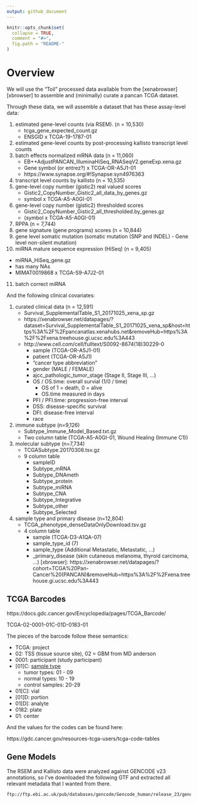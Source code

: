 ```yaml
---
output: github_document
---
```


<!-- README.md is generated from README.Rmd. Please edit that file -->

```r
knitr::opts_chunk$set(
  collapse = TRUE,
  comment = "#>",
  fig.path = "README-"
)
```

# Overview

We will use the "Toil" processed data available from the [xenabrowser][xbrowser]
to assemble and (minimally) curate a pancan TCGA dataset.

Through these data, we will assemble a dataset that has these assay-level data:

1. estimated gene-level counts (via RSEM). (n = 10,530)
   * tcga_gene_expected_count.gz
   * ENSGID x TCGA-19-1787-01
2. estimated gene-level counts by post-processing kallisto transcript level counts
3. batch effects normalized mRNA data (n = 11,060)
   * EB++AdjustPANCAN_IlluminaHiSeq_RNASeqV2.geneExp.xena.gz
   * Gene symbol (or entrez?) x TCGA-OR-A5J1-01
   * https://www.synapse.org/#!Synapse:syn4976363
4. transcript level counts by kallisto (n = 10,535)
5. gene-level copy number (gistic2) real valued scores
   * Gistic2_CopyNumber_Gistic2_all_data_by_genes.gz
   * symbol x TCGA-A5-A0GI-01
6. gene-level copy number (gistic2) thresholded scores
   * Gistic2_CopyNumber_Gistic2_all_thresholded.by_genes.gz
   * (symbol x TCGA-A5-A0GI-01)
7. RPPA (n = 7,744)
8. gene signature (gene programs) scores (n = 10,844)
9. gene level somatic mutation (somatic mutation (SNP and INDEL) - Gene level non-silent mutation)
10. miRNA mature sequence expression (HiSeq) (n = 9,405)
   * miRNA_HiSeq_gene.gz
   * has many NAs
   * MIMAT0019868 x TCGA-S9-A7J2-01
11. batch correct miRNA

And the following clinical covariates:

1. curated clinical data (n = 12,591)
   * Survival_SupplementalTable_S1_20171025_xena_sp.gz
   * https://xenabrowser.net/datapages/?dataset=Survival_SupplementalTable_S1_20171025_xena_sp&host=https%3A%2F%2Fpancanatlas.xenahubs.net&removeHub=https%3A%2F%2Fxena.treehouse.gi.ucsc.edu%3A443
   * http://www.cell.com/cell/fulltext/S0092-8674(18)30229-0
      * sample (TCGA-OR-A5J1-01)
      * patient (TCGA-OR-A5J1)
      * "cancer type abbreviation"
      * gender (MALE / FEMALE)
      * ajcc_pathologic_tumor_stage (Stage II, Stage III, ...)
      * OS / OS.time: overall survial (1/0   /  time)
         * OS of 1 = death, 0 = alive
         * OS.time measured in days
      * PFI / PFI.time: progression-free interval
      * DSS: disease-specific survival
      * DFI: disease-free interval
      * race

2. immune subtype (n=9,126)
   * Subtype_Immune_Model_Based.txt.gz
   * Two column table (TCGA-A5-A0GI-01, Wound Healing (Immune C1))
3. molecular subtype (n=7,734)
   * TCGASubtype.20170308.tsv.gz
   * 9 column table
      * sampleID
      * Subtype_mRNA
      * Subtype_DNAmeth 
      * Subtype_protein 
      * Subtype_miRNA 
      * Subtype_CNA 
      * Subtype_Integrative 
      * Subtype_other
      * Subtype_Selected
4. sample type and primary disease (n=12,804)
   * TCGA_phenotype_denseDataOnlyDownload.tsv.gz
   * 4 column table
      * sample (TCGA-D3-A1QA-07)
      * sample_type_id (7)
      * sample_type (Additional Metastatic, Metastatic, ...)
      * _primary_disease (skin cutaneous melanoma, thyroid carcinoma, ...)
[xbrowser]: https://xenabrowser.net/datapages/?cohort=TCGA%20Pan-Cancer%20(PANCAN)&removeHub=https%3A%2F%2Fxena.treehouse.gi.ucsc.edu%3A443

## TCGA Barcodes

https://docs.gdc.cancer.gov/Encyclopedia/pages/TCGA_Barcode/

TCGA-02-0001-01C-01D-0183-01

The pieces of the barcode follow these semantics:

* TCGA: project
* 02: TSS (tissue source site), 02 = GBM from MD anderson
* 0001: participant (study participant)
* [01]C: [sample type](https://gdc.cancer.gov/resources-tcga-users/tcga-code-tables/sample-type-codes)
   * tumor types: 01 - 09
   * normal types: 10 - 19
   * control samples: 20-29
* 01[C]: vial
* [01]D: portion
* 01[D]: analyte
* 0182: plate
* 01: center

And the values for the codes can be found here:

https://gdc.cancer.gov/resources-tcga-users/tcga-code-tables

## Gene Models

The RSEM and Kallisto data were analyzed against GENCODE v23 annotations, so
I've downloaded the following GTF and extracted all relevant metadata that
I wanted from there.

```
ftp://ftp.ebi.ac.uk/pub/databases/gencode/Gencode_human/release_23/gencode.v23.annotation.gtf.gz
```
